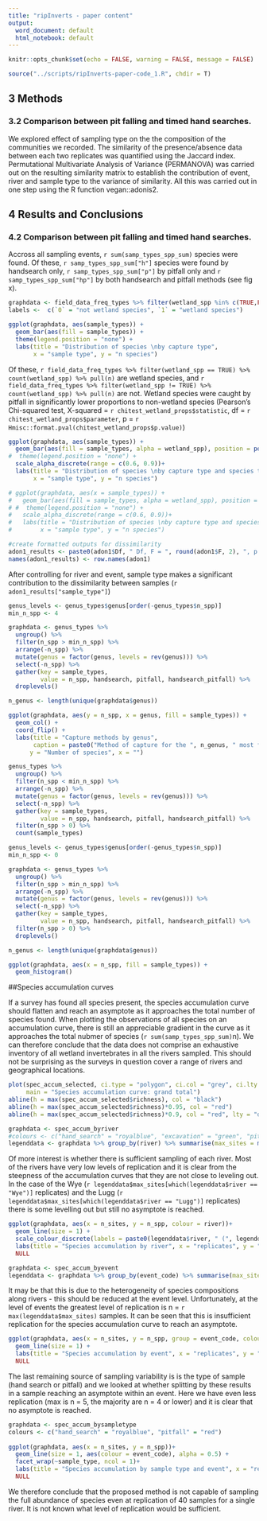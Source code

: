 ```yaml
---
title: "ripInverts - paper content"
output:
  word_document: default
  html_notebook: default
---
```


```r
knitr::opts_chunk$set(echo = FALSE, warning = FALSE, message = FALSE)
```

```r
source("../scripts/ripInverts-paper-code_1.R", chdir = T)
```

## 3	Methods

### 3.2	Comparison between pit falling and timed hand searches.


We explored effect of sampling type on the the composition of the communities we recorded.  The similarity of the presence/absence data between each two replicates was quantified using the Jaccard index.  Permutational Multivariate Analysis of Variance (PERMANOVA) was carried out on the resulting similarity matrix to establish the contribution of event, river and sample type to the variance of similarity.  All this was carried out in one step using the R function vegan::adonis2.  


## 4	Results and Conclusions

### 4.2	Comparison between pit falling and timed hand searches.
 
Accross all sampling events, `r sum(samp_types_spp_sum)` species were found.  Of these, `r samp_types_spp_sum["h"]` species were found by handsearch only, `r samp_types_spp_sum["p"]` by pitfall only and `r samp_types_spp_sum["hp"]` by both handsearch and pitfall methods (see fig x).    

```r
graphdata <- field_data_freq_types %>% filter(wetland_spp %in% c(TRUE,FALSE))
labels <-  c(`0` = "not wetland species", `1` = "wetland species")

ggplot(graphdata, aes(sample_types)) +
  geom_bar(aes(fill = sample_types)) +
  theme(legend.position = "none") +
  labs(title = "Distribution of species \nby capture type", 
       x = "sample type", y = "n species")
```
Of these, `r field_data_freq_types %>% filter(wetland_spp == TRUE) %>%  count(wetland_spp) %>% pull(n)` are wetland species, and `r field_data_freq_types %>% filter(wetland_spp != TRUE) %>%  count(wetland_spp) %>% pull(n)` are not.  Wetland species were caught by pitfall in significantly lower proportions to non-wetland species (Pearson's Chi-squared test, X-squared = `r chitest_wetland_props$statistic`, df =  `r chitest_wetland_props$parameter`, p = `r Hmisc::format.pval(chitest_wetland_props$p.value)`)



```r
ggplot(graphdata, aes(sample_types)) +
  geom_bar(aes(fill = sample_types, alpha = wetland_spp), position = position_stack()) +
#  theme(legend.position = "none") +
  scale_alpha_discrete(range = c(0.6, 0.9))+
  labs(title = "Distribution of species \nby capture type and species trait", 
       x = "sample type", y = "n species")

# ggplot(graphdata, aes(x = sample_types)) +
#   geom_bar(aes(fill = sample_types, alpha = wetland_spp), position = position_stack(), stat = "prop") +
# #  theme(legend.position = "none") +
#   scale_alpha_discrete(range = c(0.6, 0.9))+
#   labs(title = "Distribution of species \nby capture type and species trait", 
#        x = "sample type", y = "n species")
```



```r
#create formatted outputs for dissimilarity 
adon1_results <- paste0(adon1$Df, " Df, F = ", round(adon1$F, 2), ", p = ", round(adon1$`Pr(>F)`, 4))
names(adon1_results) <- row.names(adon1) 
```
After controlling for river and event, sample type makes a significant contribution to the dissimilarity between samples (`r adon1_results["sample_type"]`)

```r
genus_levels <- genus_types$genus[order(-genus_types$n_spp)]
min_n_spp <- 4

graphdata <- genus_types %>%
  ungroup() %>% 
  filter(n_spp > min_n_spp) %>% 
  arrange(-n_spp) %>%
  mutate(genus = factor(genus, levels = rev(genus))) %>% 
  select(-n_spp) %>% 
  gather(key = sample_types, 
         value = n_spp, handsearch, pitfall, handsearch_pitfall) %>% 
  droplevels()

n_genus <- length(unique(graphdata$genus))

ggplot(graphdata, aes(y = n_spp, x = genus, fill = sample_types)) +
  geom_col() +
  coord_flip() +
  labs(title = "Capture methods by genus", 
       caption = paste0("Method of capture for the ", n_genus, " most fequently captured genera."),
      y = "Number of species", x = "")
```

```r
genus_types %>%
  ungroup() %>% 
  filter(n_spp < min_n_spp) %>% 
  arrange(-n_spp) %>%
  mutate(genus = factor(genus, levels = rev(genus))) %>% 
  select(-n_spp) %>% 
  gather(key = sample_types, 
         value = n_spp, handsearch, pitfall, handsearch_pitfall) %>% 
  filter(n_spp > 0) %>% 
  count(sample_types)
```


```r
genus_levels <- genus_types$genus[order(-genus_types$n_spp)]
min_n_spp <- 0

graphdata <- genus_types %>%
  ungroup() %>% 
  filter(n_spp > min_n_spp) %>% 
  arrange(-n_spp) %>%
  mutate(genus = factor(genus, levels = rev(genus))) %>% 
  select(-n_spp) %>% 
  gather(key = sample_types, 
         value = n_spp, handsearch, pitfall, handsearch_pitfall) %>% 
  filter(n_spp > 0) %>% 
  droplevels()

n_genus <- length(unique(graphdata$genus))

ggplot(graphdata, aes(x = n_spp, fill = sample_types)) +
  geom_histogram() 
```



##Species accumulation curves

If a survey has found all species present, the species accumulation curve should flatten and reach an asymptote as it approaches the total number of species found.  When plotting the observations of all species on an accumulation curve, there is still an appreciable gradient in the curve as it approaches the total nubmer of species (`r sum(samp_types_spp_sum)`n).  We can therefore conclude that the data does not comprise an exhaustive inventory of all wetland invertebrates in all the rivers sampled.  This should not be surprising as the surveys in question cover a range of rivers and geographical locations.       

```r
plot(spec_accum_selected, ci.type = "polygon", ci.col = "grey", ci.lty = "dotted", 
     main = "Species accumulation curve: grand total")
abline(h = max(spec_accum_selected$richness), col = "black")
abline(h = max(spec_accum_selected$richness)*0.95, col = "red")
abline(h = max(spec_accum_selected$richness)*0.9, col = "red", lty = "dotted")
```
  
```r
graphdata <- spec_accum_byriver 
#colours <- c("hand_search" = "royalblue", "excavation" = "green", "pitfall" = "red")
legenddata <- graphdata %>% group_by(river) %>% summarise(max_sites = max(n_sites)) 
```

Of more interest is whether there is sufficient sampling of each river. Most of the rivers have very low levels of replication and it is clear from the steepness of the accumulation curves that they are not close to leveling out.  In the case of the Wye (`r legenddata$max_sites[which(legenddata$river == "Wye")]` replicates) and the Lugg (`r legenddata$max_sites[which(legenddata$river == "Lugg")]` replicates) there is some levelling out but still no asymptote is reached.  

```r
ggplot(graphdata, aes(x = n_sites, y = n_spp, colour = river))+
  geom_line(size = 1) +
  scale_colour_discrete(labels = paste0(legenddata$river, " (", legenddata$max_sites, ")"))+
  labs(title = "Species accumulation by river", x = "replicates", y = "number of species") +
  NULL 
```


```r
graphdata <- spec_accum_byevent 
legenddata <- graphdata %>% group_by(event_code) %>% summarise(max_sites = max(n_sites)) 
```

It may be that this is due to the heterogeneity of species compositions along rivers - this should be reduced at the event level.  Unfortunately, at the level of events the greatest level of replication is n = `r max(legenddata$max_sites)` samples.  It can be seen that this is insufficient replication for the species accumulation curve to reach an asymptote.  

```r
ggplot(graphdata, aes(x = n_sites, y = n_spp, group = event_code, colour = river))+
  geom_line(size = 1) +
  labs(title = "Species accumulation by event", x = "replicates", y = "number of species") +
  NULL 
```
The last remaining source of sampling variability is is the type of sample (hand search or pitfall) and we looked at whether splitting by these results in a sample reaching an asymptote within an event.  Here we have even less replication (max is n = 5, the majority are n = 4 or lower) and it is clear that no asymptote is reached.  

```r
graphdata <- spec_accum_bysampletype 
colours <- c("hand_search" = "royalblue", "pitfall" = "red")
  
ggplot(graphdata, aes(x = n_sites, y = n_spp))+
  geom_line(size = 1, aes(colour = event_code), alpha = 0.5) +
  facet_wrap(~sample_type, ncol = 1)+
  labs(title = "Species accumulation by sample type and event", x = "replicates", y = "number of species") +
  NULL  
```

We therefore conclude that the proposed method is not capable of sampling the full abundance of species even at replication of 40 samples for a single river.  It is not known what level of replication would be sufficient.    


